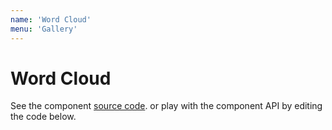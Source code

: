 ```yaml
---
name: 'Word Cloud'
menu: 'Gallery'
---
```


# Word Cloud

See the component [source code](https://github.com/kristw/encodable/tree/master/packages/docs/src/components/WordCloud).
or play with the component API by editing the code below.


<!-- https://worldpopulationreview.com/state-rankings/alcohol-consumption-by-state -->

<Playground>
  <Frame width={360} height={270} background="#6393C0">
    <WordCloud
      className="word-cloud"
      width={360}
      height={270}
      data={namesData}
      encoding={{
        color: {
          field: "count",
          scale: {
            range: ["#6393C0", "#fff"],
            zero: true
          },
          type: "quantitative"
        },
        emoji: {
          field: "count",
          scale: {
            type: "threshold",
            domain: [1000000, 2000000],
            range: ["", "☃️", "️❄️"]
          },
          type: "quantitative"
        },
        fontFamily: {
          value: "Raleway, Helvetica, sans-serif"
        },
        fontSize: {
          field: "count",
          scale: {
            range: [0, 40]
          },
          type: "quantitative"
        },
        fontWeight: {
          value: "normal"
        },
        text: { field: "name" }
      }}
    />
  </Frame>
</Playground>
